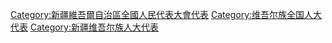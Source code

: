 [[Category:新疆維吾爾自治區全國人民代表大會代表|Category:新疆維吾爾自治區全國人民代表大會代表]]
[[Category:维吾尔族全国人大代表|Category:维吾尔族全国人大代表]]
[[Category:新疆维吾尔族人大代表|Category:新疆维吾尔族人大代表]]